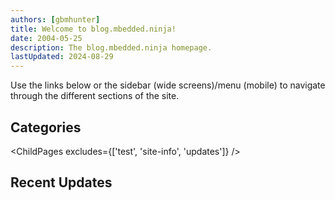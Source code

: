 ```yaml
---
authors: [gbmhunter]
title: Welcome to blog.mbedded.ninja!
date: 2004-05-25
description: The blog.mbedded.ninja homepage.
lastUpdated: 2024-08-29
---
```



Use the links below or the sidebar (wide screens)/menu (mobile) to navigate through the different sections of the site.

## Categories

<ChildPages excludes={['test', 'site-info', 'updates']} />

## Recent Updates

<RecentUpdates />
